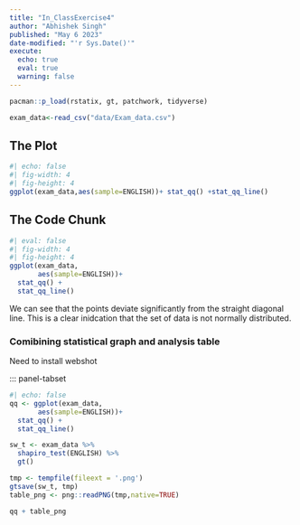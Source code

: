 ```yaml
---
title: "In_ClassExercise4"
author: "Abhishek Singh"
published: "May 6 2023"
date-modified: "'r Sys.Date()'"
execute: 
  echo: true
  eval: true
  warning: false
---
```


```r
pacman::p_load(rstatix, gt, patchwork, tidyverse)
```

```r
exam_data<-read_csv("data/Exam_data.csv")
```

::: panel-tabset
## The Plot

```r
#| echo: false
#| fig-width: 4
#| fig-height: 4
ggplot(exam_data,aes(sample=ENGLISH))+ stat_qq() +stat_qq_line()

```

## The Code Chunk

```r
#| eval: false
#| fig-width: 4
#| fig-height: 4
ggplot(exam_data,
       aes(sample=ENGLISH))+
  stat_qq() +
  stat_qq_line()
```
:::

::: callout-note
We can see that the points deviate significantly from the straight diagonal line. This is a clear inidcation that the set of data is not normally distributed.
:::

### Comibining statistical graph and analysis table

Need to install webshot

::: panel-tabset

```r
#| echo: false
qq <- ggplot(exam_data,
       aes(sample=ENGLISH))+
  stat_qq() +
  stat_qq_line()

sw_t <- exam_data %>%
  shapiro_test(ENGLISH) %>%
  gt()

tmp <- tempfile(fileext = '.png')
gtsave(sw_t, tmp)
table_png <- png::readPNG(tmp,native=TRUE)

qq + table_png
```
